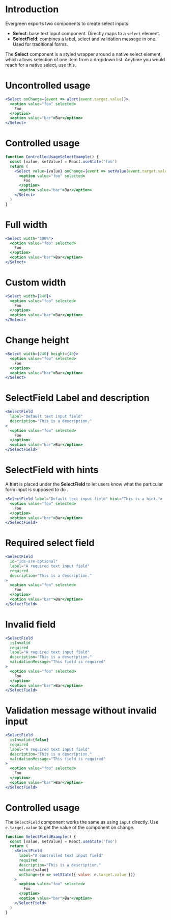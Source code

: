 # Introduction

Evergreen exports two components to create select inputs:

- **Select**: base text input component. Directly maps to a `select` element.
- **SelectField**: combines a label, select and validation message in one. Used for traditional forms.

The **Select** component is a styled wrapper around a native select element,
which allows selection of one item from a dropdown list.
Anytime you would reach for a native select, use this.

# Uncontrolled usage

```jsx
<Select onChange={event => alert(event.target.value)}>
  <option value="foo" selected>
    Foo
  </option>
  <option value="bar">Bar</option>
</Select>
```

# Controlled usage

```jsx
function ControlledUsageSelectExample() {
  const [value, setValue] = React.useState('foo')
  return (
    <Select value={value} onChange={event => setValue(event.target.value)}>
      <option value="foo" selected>
        Foo
      </option>
      <option value="bar">Bar</option>
    </Select>
  )
}
```

# Full width

```jsx
<Select width="100%">
  <option value="foo" selected>
    Foo
  </option>
  <option value="bar">Bar</option>
</Select>
```

# Custom width

```jsx
<Select width={240}>
  <option value="foo" selected>
    Foo
  </option>
  <option value="bar">Bar</option>
</Select>
```

# Change height

```jsx
<Select width={240} height={40}>
  <option value="foo" selected>
    Foo
  </option>
  <option value="bar">Bar</option>
</Select>
```

# SelectField Label and description

```jsx
<SelectField
  label="Default text input field"
  description="This is a description."
>
  <option value="foo" selected>
    Foo
  </option>
  <option value="bar">Bar</option>
</SelectField>
```

# SelectField with hints

A **hint** is placed under the **SelectField** to let users know what the particular form input is supposed to do .

```jsx
<SelectField label="Default text input field" hint="This is a hint.">
  <option value="foo" selected>
    Foo
  </option>
  <option value="bar">Bar</option>
</SelectField>
```

# Required select field

```jsx
<SelectField
  id="ids-are-optional"
  label="A required text input field"
  required
  description="This is a description."
>
  <option value="foo" selected>
    Foo
  </option>
  <option value="bar">Bar</option>
</SelectField>
```

# Invalid field

```jsx
<SelectField
  isInvalid
  required
  label="A required text input field"
  description="This is a description."
  validationMessage="This field is required"
>
  <option value="foo" selected>
    Foo
  </option>
  <option value="bar">Bar</option>
</SelectField>
```

# Validation message without invalid input

```jsx
<SelectField
  isInvalid={false}
  required
  label="A required text input field"
  description="This is a description."
  validationMessage="This field is required"
>
  <option value="foo" selected>
    Foo
  </option>
  <option value="bar">Bar</option>
</SelectField>
```

# Controlled usage

The `SelectField` component works the same as using `input` directly.
Use `e.target.value` to get the value of the component on change.

```jsx
function SelectFieldExample() {
  const [value, setValue] = React.useState('foo')
  return (
    <SelectField
      label="A controlled text input field"
      required
      description="This is a description."
      value={value}
      onChange={e => setState({ value: e.target.value })}
    >
      <option value="foo" selected>
        Foo
      </option>
      <option value="bar">Bar</option>
    </SelectField>
  )
}
```
